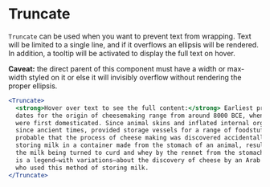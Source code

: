 
<Meta component={Truncate} title="Docs/Components/Text/Truncate" />

# Truncate

`Truncate` can be used when you want to prevent text from wrapping. Text will be limited to a single line, and if it overflows an ellipsis will be rendered. In addition, a tooltip will be activated to display the full text on hover.

<MessageBar intent="warn" noActions>
  <strong>Caveat:</strong> the direct parent of this component must have a width
  or max-width styled on it or else it will invisibly overflow without rendering
  the proper ellipsis.
</MessageBar>

```jsx
<Truncate>
  <strong>Hover over text to see the full content:</strong> Earliest proposed
  dates for the origin of cheesemaking range from around 8000 BCE, when sheep
  were first domesticated. Since animal skins and inflated internal organs have,
  since ancient times, provided storage vessels for a range of foodstuffs, it is
  probable that the process of cheese making was discovered accidentally by
  storing milk in a container made from the stomach of an animal, resulting in
  the milk being turned to curd and whey by the rennet from the stomach. There
  is a legend—with variations—about the discovery of cheese by an Arab trader
  who used this method of storing milk.
</Truncate>
```
